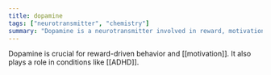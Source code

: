 ```yaml
---
title: dopamine
tags: ["neurotransmitter", "chemistry"]
summary: "Dopamine is a neurotransmitter involved in reward, motivation, and attention."
---
```


Dopamine is crucial for reward-driven behavior and [[motivation]]. It also plays a role in conditions like [[ADHD]].
